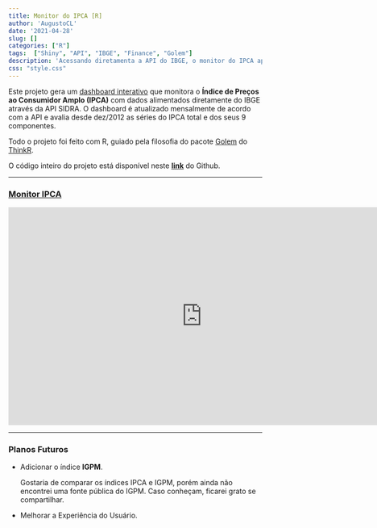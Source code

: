 ```yaml
---
title: Monitor do IPCA [R]
author: 'AugustoCL'
date: '2021-04-28'
slug: []
categories: ["R"]
tags:  ["Shiny", "API", "IBGE", "Finance", "Golem"]
description: 'Acessando diretamenta a API do IBGE, o monitor do IPCA apresenta uma análise interativa dos grupos de produtos que compõem o IPCA que é atualizada automaticamente'
css: "style.css"
---
```


Este projeto gera um <u>[dashboard interativo](https://augustoleal.shinyapps.io/Monitor_IPCA/)</u> que monitora o **Índice de Preços ao Consumidor Amplo (IPCA)** com dados alimentados diretamente do IBGE através da API SIDRA. O dashboard é atualizado mensalmente de acordo com a API e avalia desde dez/2012 as séries do IPCA total e dos seus 9 componentes.

Todo o projeto foi feito com R, guiado pela filosofia do pacote [Golem](https://thinkr-open.github.io/golem/index.html) do [ThinkR](https://github.com/ThinkR-open).

O código inteiro do projeto está disponível neste [<u>**link**</u>](https://github.com/AugustoCL/monitor.ipca)  do Github.

---

### [Monitor IPCA](https://augustoleal.shinyapps.io/Monitor_IPCA/)
<iframe width="768" height="432" src="https://www.youtube.com/embed/7VvSfpDQG_o" frameborder="0" allow="accelerometer; autoplay; clipboard-write; encrypted-media; gyroscope; picture-in-picture" allowfullscreen></iframe>

---

### Planos Futuros
- Adicionar o índice **IGPM**.
 
    Gostaria de comparar os índices IPCA e IGPM, porém ainda não encontrei uma fonte pública do IGPM. Caso conheçam, ficarei grato se compartilhar.
- Melhorar a Experiência do Usuário.
